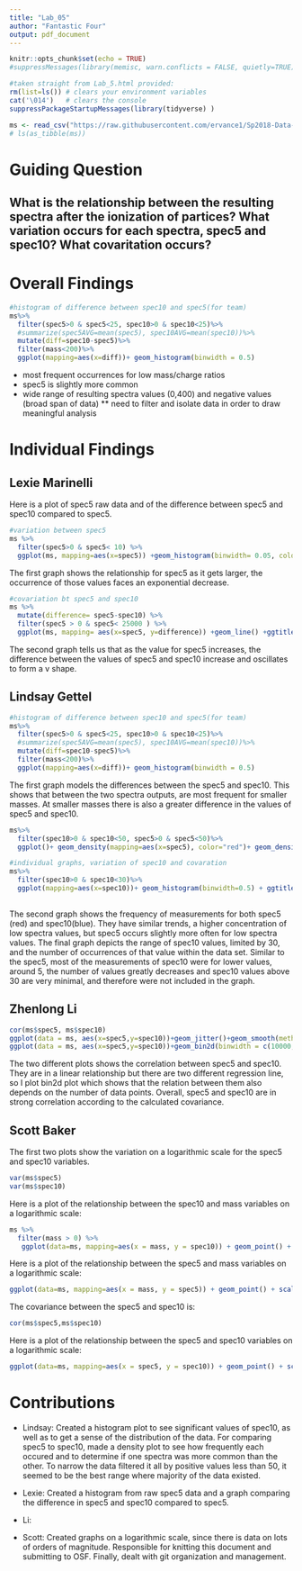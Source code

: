 ---
title: "Lab_05"
author: "Fantastic Four"
output: pdf_document
---

```{r setup, include=FALSE}
knitr::opts_chunk$set(echo = TRUE)
#suppressMessages(library(memisc, warn.conflicts = FALSE, quietly=TRUE))

#taken straight from Lab_5.html provided:
rm(list=ls()) # clears your environment variables
cat('\014')   # clears the console
suppressPackageStartupMessages(library(tidyverse) )

ms <- read_csv("https://raw.githubusercontent.com/ervance1/Sp2018-Data-Science-repo/master/ms.csv") # load the data
# ls(as_tibble(ms))
```

# Guiding Question
## What is the relationship between the resulting spectra after the ionization of partices? What variation occurs for each spectra, spec5 and spec10? What covaritation occurs?

# Overall Findings
```{r}
#histogram of difference between spec10 and spec5(for team)
ms%>%
  filter(spec5>0 & spec5<25, spec10>0 & spec10<25)%>%
  #summarize(spec5AVG=mean(spec5), spec10AVG=mean(spec10))%>%
  mutate(diff=spec10-spec5)%>%
  filter(mass<200)%>%
  ggplot(mapping=aes(x=diff))+ geom_histogram(binwidth = 0.5)
```

* most frequent occurrences for low mass/charge ratios
* spec5 is slightly more common
* wide range of resulting spectra values (0,400) and negative values (broad span of data)
  ** need to filter and isolate data in order to draw meaningful analysis

# Individual Findings

## Lexie Marinelli
Here is a plot of spec5 raw data and of the difference between spec5 and spec10 compared to spec5.
```{r, echo=FALSE}
#variation between spec5
ms %>%
  filter(spec5>0 & spec5< 10) %>%
  ggplot(ms, mapping=aes(x=spec5)) +geom_histogram(binwidth= 0.05, color= "blue") + ggtitle("Frequency of spec5")
```
The first graph shows the relationship for spec5 as it gets larger, the occurrence of those values faces an exponential decrease. 

```{r, echo=FALSE}
#covariation bt spec5 and spec10
ms %>%
  mutate(difference= spec5-spec10) %>%
  filter(spec5 > 0 & spec5< 25000 ) %>%
  ggplot(ms, mapping= aes(x=spec5, y=difference)) +geom_line() +ggtitle("Difference between spec5 and spec10 vs. spec5")
```
The second graph tells us that as the value for spec5 increases, the difference between the values of spec5 and spec10 increase and oscillates to form a v shape. 


## Lindsay Gettel
```{r, echo=FALSE}
#histogram of difference between spec10 and spec5(for team)
ms%>%
  filter(spec5>0 & spec5<25, spec10>0 & spec10<25)%>%
  #summarize(spec5AVG=mean(spec5), spec10AVG=mean(spec10))%>%
  mutate(diff=spec10-spec5)%>%
  filter(mass<200)%>%
  ggplot(mapping=aes(x=diff))+ geom_histogram(binwidth = 0.5)

```
The first graph models the differences between the spec5 and spec10. This shows that between the two spectra outputs, are most frequent for smaller masses. At smaller masses there is also a greater difference in the values of spec5 and spec10.

```{r, echo=FALSE}
ms%>%
  filter(spec10>0 & spec10<50, spec5>0 & spec5<50)%>%
  ggplot()+ geom_density(mapping=aes(x=spec5), color="red")+ geom_density(mapping=aes(x=spec10), color="blue")+ ggtitle("spec10 and spec5 comparison")+ xlab("spectra range")#+ legend(legend = c("spec5", "spec10"), col = c("red", "blue"))

#individual graphs, variation of spec10 and covaration
ms%>%
  filter(spec10>0 & spec10<30)%>%
  ggplot(mapping=aes(x=spec10))+ geom_histogram(binwidth=0.5) + ggtitle("Frequency of spec10 measurements")
  
```
The second graph shows the frequency of measurements for both spec5 (red) and spec10(blue). They have similar trends, a higher concentration of low spectra values, but spec5 occurs slightly more often for low spectra values.
The final graph depicts the range of spec10 values, limited by 30, and the number of occurrences of that value within the data set. Similar to the spec5, most of the measurements of spec10 were for lower values, around 5, the number of values greatly decreases and spec10 values above 30 are very minimal, and therefore were not included in the graph.

## Zhenlong Li
```{r,echo=FALSE}
cor(ms$spec5, ms$spec10)
ggplot(data = ms, aes(x=spec5,y=spec10))+geom_jitter()+geom_smooth(method='lm')
ggplot(data = ms, aes(x=spec5,y=spec10))+geom_bin2d(binwidth = c(10000,10000))
```
The two different plots shows the correlation between spec5 and spec10. They are in a linear relationship but there are two different regression line, so I plot bin2d plot which shows that the relation between them also depends on the number of data points. Overall, spec5 and spec10 are in strong correlation according to the calculated covariance.

## Scott Baker
The first two plots show the variation on a logarithmic scale for the spec5 and spec10 variables.
```{r}
var(ms$spec5)
var(ms$spec10)
```

Here is a plot of the relationship between the spec10 and mass variables on a logarithmic scale: 

```{r, echo=FALSE,fig.width=4,fig.height=3,message=FALSE}
ms %>%
  filter(mass > 0) %>%
   ggplot(data=ms, mapping=aes(x = mass, y = spec10)) + geom_point() + scale_x_log10() + scale_y_log10() + ggtitle(label = "Log Plot of spec10 vs. mass")
```

Here is a plot of the relationship between the spec5 and mass variables on a logarithmic scale: 

```{r,echo=FALSE,fig.width=4,fig.height=3}
ggplot(data=ms, mapping=aes(x = mass, y = spec5)) + geom_point() + scale_x_log10() + scale_y_log10() + ggtitle(label = "Log Plot of spec5 vs. mass")
```

The covariance between the spec5 and spec10 is:

```{r}
cor(ms$spec5,ms$spec10)
```

Here is a plot of the relationship between the spec5 and spec10 variables on a logarithmic scale: 

```{r,echo=FALSE,fig.width=4,fig.height=3}
ggplot(data=ms, mapping=aes(x = spec5, y = spec10)) + geom_point() + scale_x_log10() + scale_y_log10() + ggtitle(label = "Log Plot of spec5 vs. spec10")

```

# Contributions
* Lindsay: Created a histogram plot to see significant values of spec10, as well as to get a sense of the distribution of the data. For comparing spec5 to spec10, made a density plot to see how frequently each occured and to determine if one spectra was more common than the other. To narrow the data filtered it all by positive values less than 50, it seemed to be the best range where majority of the data existed. 

* Lexie: Created a histogram from raw spec5 data and a graph comparing the difference in spec5 and spec10 compared to spec5.

* Li: 

* Scott: Created graphs on a logarithmic scale, since there is data on lots of orders of magnitude. Responsible for knitting this document and submitting to OSF. Finally, dealt with git organization and management.